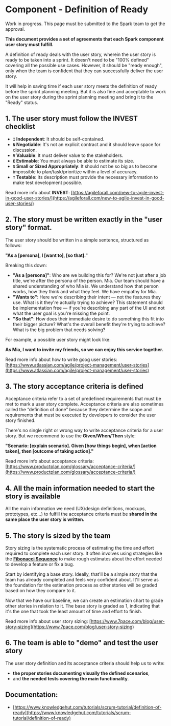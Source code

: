 
<Meta title="Developer/Practices/Component - Definition of Ready" />

# Component - Definition of Ready

<Callout kind="warning">
  Work in progress. This page must be submitted to the Spark team to get the approval.
</Callout>

**This document provides a set of agreements that each Spark component user story must fulfill.**

A definition of ready deals with the user story, wherein the user story is ready to be taken into a sprint. It doesn't need to be "100% defined" covering all the possible use cases. However, it should be "ready enough", only when the team is confident that they can successfully deliver the user story.

It will help in saving time if each user story meets the definition of ready before the sprint planning meeting. But it is also fine and acceptable to work on the user story during the sprint planning meeting and bring it to the "Ready" status.

## 1. The user story must follow the INVEST checklist

- **`I` Independent**: It should be self-contained.
- **`N` Negotiable**: It's not an explicit contract and it should leave space for discussion.
- **`V` Valuable**: It must deliver value to the stakeholders.
- **`E` Estimable**: You must always be able to estimate its size.
- **`S` Small or Sized Appropriately**: It should not be so big as to become impossible to plan/task/prioritize within a level of accuracy.
- **`T` Testable**: Its description must provide the necessary information to make test development possible.

Read more info about **INVEST**: [https://agileforall.com/new-to-agile-invest-in-good-user-stories/](https://agileforall.com/new-to-agile-invest-in-good-user-stories/)

## 2. The story must be written exactly in the "user story" format.

The user story should be written in a simple sentence, structured as follows:

**"As a [persona], I [want to], [so that]."**

Breaking this down:

- **"As a [persona]"**: Who are we building this for? We're not just after a job title, we're after the persona of the person. Mia. Our team should have a shared understanding of who Mia is. We understand how that person works, how they think and what they feel. We have empathy for Mia.
- **"Wants to"**: Here we're describing their intent — not the features they use. What is it they're actually trying to achieve? This statement should be implementation free — if you're describing any part of the UI and not what the user goal is you're missing the point.
- **"So that"**: How does their immediate desire to do something this fit into their bigger picture? What's the overall benefit they're trying to achieve? What is the big problem that needs solving?

For example, a possible user story might look like:

**As Mia, I want to invite my friends, so we can enjoy this service together.**

Read more info about how to write goog user stories: [https://www.atlassian.com/agile/project-management/user-stories](https://www.atlassian.com/agile/project-management/user-stories)

## 3. The story acceptance criteria is defined

Acceptance criteria refer to a set of predefined requirements that must be met to mark a user story complete. Acceptance criteria are also sometimes called the “definition of done” because they determine the scope and requirements that must be executed by developers to consider the user story finished.

There's no single right or wrong way to write acceptance criteria for a user story. But we recommend to use the **Given/When/Then** style:

**"Scenario: [explain scenario]. Given [how things begin], when [action taken], then [outcome of taking action]."**

Read more info about acceptance criteria: [https://www.productplan.com/glossary/acceptance-criteria/](https://www.productplan.com/glossary/acceptance-criteria/)

## 4. All the main information needed to start the story is available

All the main information we need (UX/design definitions, mockups, prototypes, etc...) to fulfill the acceptance criteria must be **shared in the same place the user story is written.**

## 5. The story is sized by the team

Story sizing is the systematic process of estimating the time and effort required to complete each user story. It often involves using strategies like the [**Fibonacci Sequence**](https://en.wikipedia.org/wiki/Fibonacci_sequence) to make rough estimates about the effort needed to develop a feature or fix a bug.

Start by identifying a base story. Ideally, that'll be a simple story that the team has already completed and feels very confident about. It'll serve as the foundation for the estimation process as other stories will be graded based on how they compare to it.

Now that we have our baseline, we can create an estimation chart to grade other stories in relation to it. The base story is graded as 1, indicating that it's the one that took the least amount of time and effort to finish.

Read more info about user story sizing: [https://www.7pace.com/blog/user-story-sizing](https://www.7pace.com/blog/user-story-sizing)

## 6. The team is able to "demo" and test the user story

The user story definition and its acceptance criteria should help us to write:

- **the proper stories documenting visually the defined scenarios**,
- and **the needed tests covering the main functionality**.

## Documentation:

- [https://www.knowledgehut.com/tutorials/scrum-tutorial/definition-of-ready](https://www.knowledgehut.com/tutorials/scrum-tutorial/definition-of-ready)
